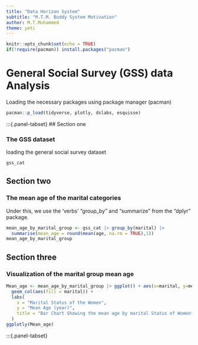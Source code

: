 ```yaml
---
title: "Data Horizon System"
subtitle: "M.T.M. Buddy System Motivation"
author: M.T.Muhammed
theme: yeti
---
```


```r
knitr::opts_chunk$set(echo = TRUE)
if(!require(pacman)) install.packages("pacman")
```

# General Social Survey (GSS) data Analysis

Loading the necessary packages using package manager (pacman)

```r
pacman::p_load(tidyverse, plotly, dslabs, esquisse)
```

:::{.panel-tabset}
## Section one

### The GSS dataset

loading the general social survey dataset

```r
gss_cat
```

## Section two

### The mean age of the marital categories

Under this, we use the 'verbs' "group_by" and "summarize" from the "dplyr" package.

```r
mean_age_by_marital_group <- gss_cat |> group_by(marital) |> 
  summarise(mean_age = round(mean(age, na.rm = TRUE),1))
mean_age_by_marital_group
```

## Section three

### Visualization of the marital group mean age

```r
Mean_age <- mean_age_by_marital_group |> ggplot() + aes(x=marital, y=mean_age)+
  geom_col(aes(fill = marital)) +
  labs(
    x = "Marital Status of the Women",
    y = "Mean Age (year)",
    title = "Bar Chart Showing the mean age by marital Status of Women"
  )
ggplotly(Mean_age)
```

:::{.panel-tabset}